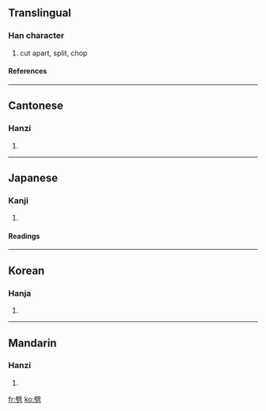 ==Translingual==
===Han character===
{{Han char|rad=刀|as=13|sn=15|four=7022<sub>7</sub>|canj=尸十尸竹 (SJSH)}}
# cut apart, split, chop
====References====
{{Han ref|kx=0144.380|dkj=02223|dj=0325.150|hdz=10357.050|uh=5288|ud=21128|bh=BC41|bd=48193}}
----

==Cantonese==
===Hanzi===
{{yue-hanzi|jyut=|y=pek3, pik1}}
# {{defn|Cantonese}}
----
==Japanese==
===Kanji===
{{ja-kanji|grade=|rs=刀13}}
# {{defn|Japanese}} 
====Readings====
{{ja-readings|on=[[へき]] (heki), [[ひゃく]] (hyaku)|kun=[[さく]] (saku), [[つんざく]] (tsunzaku)}}
----
==Korean==
===Hanja===
{{ko-hanja|hangeul=벽|rv=byeok|mr=pyŏk}}
# {{defn|Korean}}
----
==Mandarin==
===Hanzi===
{{cmn-hanzi|pin=pī (pi1)|wg=p'i<sup>1</sup>}}
# {{defn|Mandarin}}

[[fr:劈]]
[[ko:劈]]
